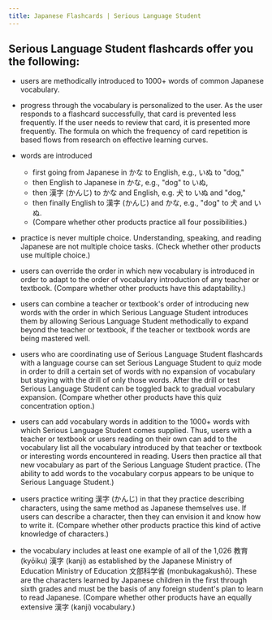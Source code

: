 ```yaml
---
title: Japanese Flashcards | Serious Language Student
---
```


## Serious Language Student flashcards offer you the following:

- users are methodically introduced to 1000+ words of common Japanese vocabulary.

- progress through the vocabulary is personalized to the user. As the user responds to a flashcard
successfully, that card is prevented less frequently. If the user needs to review that card, it is
presented more frequently. The formula on which the frequency of card repetition is based flows
from research on effective learning curves.

- words are introduced
    - first going from Japanese in かな to English, e.g., いぬ to "dog,"
    - then English to Japanese in かな, e.g., "dog" to いぬ,
    - then 漢字 (かんじ) to かな and English, e.g. 犬 to いぬ and "dog,"
    - then finally English to 漢字 (かんじ) and かな, e.g., "dog" to 犬 and いぬ.
    - (Compare whether other products practice all four possibilities.)

- practice is never multiple choice. Understanding, speaking, and reading Japanese are not multiple
choice tasks.
(Check whether other products use multiple choice.)

- users can override the order in which new vocabulary is introduced in order to adapt to the order of
vocabulary introduction of any teacher or textbook.
(Compare whether other products have this adaptability.)

- users can combine a teacher or textbook's order of introducing new words with the order in which
Serious Language Student introduces them by allowing Serious Language Student methodically
to expand beyond the teacher or textbook, if the teacher or textbook words are being mastered
well.

- users who are coordinating use of Serious Language Student flashcards with a language course can
set Serious Language Student to quiz mode in order to drill a certain set of words with no
expansion of vocabulary but staying with the drill of only those words. After the drill or test
Serious Language Student can be toggled back to gradual vocabulary expansion.
(Compare whether other products have this quiz concentration option.)

- users can add vocabulary words in addition to the 1000+ words with which Serious Language Student
comes supplied. Thus, users with a teacher or textbook or users reading on their own can add to
the vocabulary list all the vocabulary introduced by that teacher or textbook or interesting words
encountered in reading. Users then practice all that new vocabulary as part of the Serious
Language Student practice.
(The ability to add words to the vocabulary corpus appears to be unique to Serious Language
Student.)

- users practice writing 漢字 (かんじ) in that they practice describing characters, using the same method
as Japanese themselves use. If users can describe a character, then they can envision it and
know how to write it.
(Compare whether other products practice this kind of active knowledge of characters.)

- the vocabulary includes at least one example of all of the 1,026 教育 (kyōiku) 漢字 (kanji) as
established by the Japanese Ministry of Education Ministry of Education 文部科学省
(monbukagakushō). These are the characters learned by Japanese children in the first through
sixth grades and must be the basis of any foreign student's plan to learn to read Japanese.
(Compare whether other products have an equally extensive 漢字 (kanji) vocabulary.)
